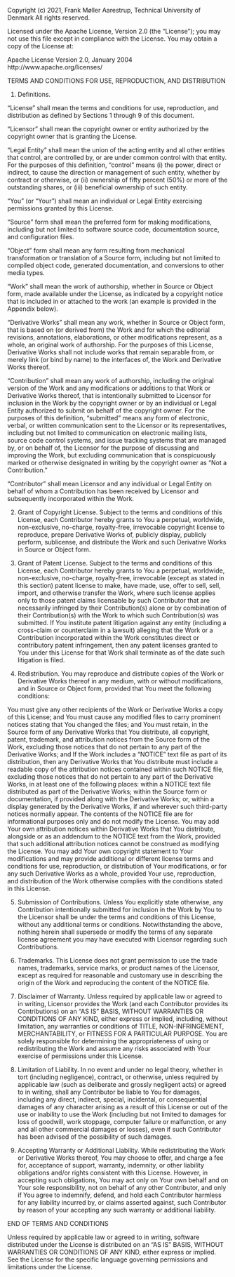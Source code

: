 Copyright (c) 2021, Frank Møller Aarestrup, Technical University of Denmark All rights reserved.

Licensed under the Apache License, Version 2.0 (the "License"); you may not use this file except in compliance with the License. You may obtain a copy of the License at:

Apache License Version 2.0, January 2004 http://www.apache.org/licenses/

TERMS AND CONDITIONS FOR USE, REPRODUCTION, AND DISTRIBUTION

1.  Definitions.

"License" shall mean the terms and conditions for use, reproduction, and distribution as defined by Sections 1 through 9 of this document.

"Licensor" shall mean the copyright owner or entity authorized by the copyright owner that is granting the License.

"Legal Entity" shall mean the union of the acting entity and all other entities that control, are controlled by, or are under common control with that entity. For the purposes of this definition, "control" means (i) the power, direct or indirect, to cause the direction or management of such entity, whether by contract or otherwise, or (ii) ownership of fifty percent (50%) or more of the outstanding shares, or (iii) beneficial ownership of such entity.

"You" (or "Your") shall mean an individual or Legal Entity exercising permissions granted by this License.

"Source" form shall mean the preferred form for making modifications, including but not limited to software source code, documentation source, and configuration files.

"Object" form shall mean any form resulting from mechanical transformation or translation of a Source form, including but not limited to compiled object code, generated documentation, and conversions to other media types.

"Work" shall mean the work of authorship, whether in Source or Object form, made available under the License, as indicated by a copyright notice that is included in or attached to the work (an example is provided in the Appendix below).

"Derivative Works" shall mean any work, whether in Source or Object form, that is based on (or derived from) the Work and for which the editorial revisions, annotations, elaborations, or other modifications represent, as a whole, an original work of authorship. For the purposes of this License, Derivative Works shall not include works that remain separable from, or merely link (or bind by name) to the interfaces of, the Work and Derivative Works thereof.

"Contribution" shall mean any work of authorship, including the original version of the Work and any modifications or additions to that Work or Derivative Works thereof, that is intentionally submitted to Licensor for inclusion in the Work by the copyright owner or by an individual or Legal Entity authorized to submit on behalf of the copyright owner. For the purposes of this definition, "submitted" means any form of electronic, verbal, or written communication sent to the Licensor or its representatives, including but not limited to communication on electronic mailing lists, source code control systems, and issue tracking systems that are managed by, or on behalf of, the Licensor for the purpose of discussing and improving the Work, but excluding communication that is conspicuously marked or otherwise designated in writing by the copyright owner as "Not a Contribution."

"Contributor" shall mean Licensor and any individual or Legal Entity on behalf of whom a Contribution has been received by Licensor and subsequently incorporated within the Work.

2.  Grant of Copyright License. Subject to the terms and conditions of this License, each Contributor hereby grants to You a perpetual, worldwide, non-exclusive, no-charge, royalty-free, irrevocable copyright license to reproduce, prepare Derivative Works of, publicly display, publicly perform, sublicense, and distribute the Work and such Derivative Works in Source or Object form.

3.  Grant of Patent License. Subject to the terms and conditions of this License, each Contributor hereby grants to You a perpetual, worldwide, non-exclusive, no-charge, royalty-free, irrevocable (except as stated in this section) patent license to make, have made, use, offer to sell, sell, import, and otherwise transfer the Work, where such license applies only to those patent claims licensable by such Contributor that are necessarily infringed by their Contribution(s) alone or by combination of their Contribution(s) with the Work to which such Contribution(s) was submitted. If You institute patent litigation against any entity (including a cross-claim or counterclaim in a lawsuit) alleging that the Work or a Contribution incorporated within the Work constitutes direct or contributory patent infringement, then any patent licenses granted to You under this License for that Work shall terminate as of the date such litigation is filed.

4.  Redistribution. You may reproduce and distribute copies of the Work or Derivative Works thereof in any medium, with or without modifications, and in Source or Object form, provided that You meet the following conditions:

You must give any other recipients of the Work or Derivative Works a copy of this License; and You must cause any modified files to carry prominent notices stating that You changed the files; and You must retain, in the Source form of any Derivative Works that You distribute, all copyright, patent, trademark, and attribution notices from the Source form of the Work, excluding those notices that do not pertain to any part of the Derivative Works; and If the Work includes a "NOTICE" text file as part of its distribution, then any Derivative Works that You distribute must include a readable copy of the attribution notices contained within such NOTICE file, excluding those notices that do not pertain to any part of the Derivative Works, in at least one of the following places: within a NOTICE text file distributed as part of the Derivative Works; within the Source form or documentation, if provided along with the Derivative Works; or, within a display generated by the Derivative Works, if and wherever such third-party notices normally appear. The contents of the NOTICE file are for informational purposes only and do not modify the License. You may add Your own attribution notices within Derivative Works that You distribute, alongside or as an addendum to the NOTICE text from the Work, provided that such additional attribution notices cannot be construed as modifying the License. You may add Your own copyright statement to Your modifications and may provide additional or different license terms and conditions for use, reproduction, or distribution of Your modifications, or for any such Derivative Works as a whole, provided Your use, reproduction, and distribution of the Work otherwise complies with the conditions stated in this License.

5.  Submission of Contributions. Unless You explicitly state otherwise, any Contribution intentionally submitted for inclusion in the Work by You to the Licensor shall be under the terms and conditions of this License, without any additional terms or conditions. Notwithstanding the above, nothing herein shall supersede or modify the terms of any separate license agreement you may have executed with Licensor regarding such Contributions.

6.  Trademarks. This License does not grant permission to use the trade names, trademarks, service marks, or product names of the Licensor, except as required for reasonable and customary use in describing the origin of the Work and reproducing the content of the NOTICE file.

7.  Disclaimer of Warranty. Unless required by applicable law or agreed to in writing, Licensor provides the Work (and each Contributor provides its Contributions) on an "AS IS" BASIS, WITHOUT WARRANTIES OR CONDITIONS OF ANY KIND, either express or implied, including, without limitation, any warranties or conditions of TITLE, NON-INFRINGEMENT, MERCHANTABILITY, or FITNESS FOR A PARTICULAR PURPOSE. You are solely responsible for determining the appropriateness of using or redistributing the Work and assume any risks associated with Your exercise of permissions under this License.

8.  Limitation of Liability. In no event and under no legal theory, whether in tort (including negligence), contract, or otherwise, unless required by applicable law (such as deliberate and grossly negligent acts) or agreed to in writing, shall any Contributor be liable to You for damages, including any direct, indirect, special, incidental, or consequential damages of any character arising as a result of this License or out of the use or inability to use the Work (including but not limited to damages for loss of goodwill, work stoppage, computer failure or malfunction, or any and all other commercial damages or losses), even if such Contributor has been advised of the possibility of such damages.

9.  Accepting Warranty or Additional Liability. While redistributing the Work or Derivative Works thereof, You may choose to offer, and charge a fee for, acceptance of support, warranty, indemnity, or other liability obligations and/or rights consistent with this License. However, in accepting such obligations, You may act only on Your own behalf and on Your sole responsibility, not on behalf of any other Contributor, and only if You agree to indemnify, defend, and hold each Contributor harmless for any liability incurred by, or claims asserted against, such Contributor by reason of your accepting any such warranty or additional liability.

END OF TERMS AND CONDITIONS

Unless required by applicable law or agreed to in writing, software distributed under the License is distributed on an "AS IS" BASIS, WITHOUT WARRANTIES OR CONDITIONS OF ANY KIND, either express or implied. See the License for the specific language governing permissions and limitations under the License.